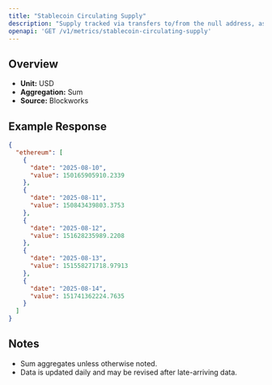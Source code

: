 ```yaml
---
title: "Stablecoin Circulating Supply"
description: "Supply tracked via transfers to/from the null address, as well as distinct issuance and redemption events for supported stablecoins. Circulating supply remove supply held in bridges, token treasuries, and known mint/burn addresses."
openapi: 'GET /v1/metrics/stablecoin-circulating-supply'
---
```


## Overview

- **Unit:** USD
- **Aggregation:** Sum
- **Source:** Blockworks

## Example Response

```json
{
  "ethereum": [
    {
      "date": "2025-08-10",
      "value": 150165905910.2339
    },
    {
      "date": "2025-08-11",
      "value": 150843439803.3753
    },
    {
      "date": "2025-08-12",
      "value": 151628235989.2208
    },
    {
      "date": "2025-08-13",
      "value": 151558271718.97913
    },
    {
      "date": "2025-08-14",
      "value": 151741362224.7635
    }
  ]
}
```

## Notes
- Sum aggregates unless otherwise noted.
- Data is updated daily and may be revised after late-arriving data.
